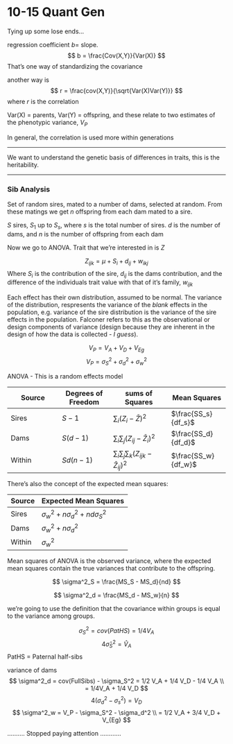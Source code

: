 10-15 Quant Gen
=======================================

Tying up some lose ends...

regression coefficient $b$= slope.
$$
b = \frac{Cov(X,Y)}{Var(X)}
$$
That's one way of standardizing the covariance

another way is
$$
r = \frac{cov(X,Y)}{\sqrt{Var(X)Var(Y)}}
$$
where $r$ is the correlation

Var(X) = parents, Var(Y) = offspring, and these relate to two estimates of the phenotypic variance, $V_P$

In general, the correlation is used more within generations

-------------------------------

We want to understand the genetic basis of differences in traits, this is the heritability. 

---------------


### Sib Analysis 

Set of random sires, mated to a number of dams, selected at random. From these matings we get $n$ offspring from each dam mated to a sire.

$S$ sires, $S_1$ up to $S_s$, where $s$ is the total number of sires. $d$ is the number of dams, and $n$ is the number of offspring from each dam

Now we go to ANOVA. Trait that we're interested in is $Z$

$$
Z_{ijk} = \mu + S_i + d_{ij} + w_{ikj}
$$
Where $S_i$ is the contribution of the sire, $d_{ij}$ is the dams contribution, and the difference of the individuals trait value with that of it's family, $w_{ijk}$

Each effect has their own distribution, assumed to be normal. The variance of the distribution, respresents the variance of the *blank* effects in the population, e.g. variance of the sire distribution is the variance of the sire effects in the population. Falconer refers to this as the observational or design components of variance (design because they are inherent in the design of how the data is collected - *I guess*). 

$$
V_P = V_A + V_D + V_{Eg}
$$
$$
V_P = \sigma^2_S + \sigma^2_d + \sigma^2_w
$$

ANOVA - This is a random effects model

Source | Degrees of Freedom | sums of Squares | Mean Squares
----------|----------|-----------|-----------
Sires | $S-1$ | $\sum_{i} (Z_{i}-\bar{Z})^2$ | $\frac{SS_s}{df_s}$
Dams | $S(d-1)$ | $\sum_{i}\sum_{j} (Z_{ij}-\bar{Z}_{i})^2$ | $\frac{SS_d}{df_d}$
Within | $Sd(n-1)$ | $\sum_{i}\sum_{j}\sum_{k} (Z_{ijk}-\bar{Z}_{ij})^2$ | $\frac{SS_w}{df_w}$

  
There's also the concept of the expected mean squares:

Source | Expected Mean Squares
---------|-------------
Sires | $\sigma_w^2 + n\sigma_d^2 + nd\sigma_S^2$
Dams | $\sigma_w^2 + n\sigma_d^2$
Within | $\sigma_w^2$


Mean squares of ANOVA is the observed variance, where the expected mean squares contain the true variances that contribute to the offspring.



$$
\sigma^2_S = \frac{MS_S - MS_d}{nd}
$$

$$
\sigma^2_d = \frac{MS_d - MS_w}{n}
$$

we're going to use the definition that the covariance within groups is equal to the variance among groups. 

$$
\sigma^2_S = cov(PatHS) = 1/4 V_A
$$
$$
4\hat{\sigma}^2_S = \hat{V}_A
$$
PatHS = Paternal half-sibs

variance of dams
$$
\sigma^2_d = cov(FullSibs) - \sigma_S^2 = 1/2 V_A + 1/4 V_D - 1/4 V_A \\
= 1/4V_A + 1/4 V_D
$$
$$
4(\sigma_d^2 - \sigma^2_s) = V_D
$$
$$
\sigma^2_w = V_P - \sigma_S^2 - \sigma_d^2 \\
= 1/2 V_A + 3/4 V_D + V_{Eg}
$$

.......... Stopped paying attention ............




